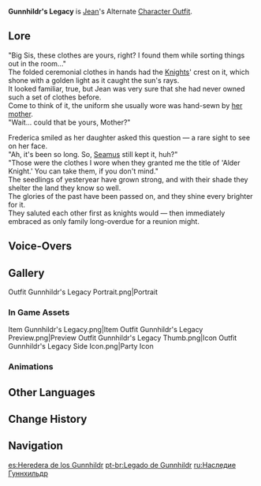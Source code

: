 {{Outfit Infobox
|id           = 200302
|image        = <gallery>
Character Jean Gunnhildr's Legacy Full Wish.png|Wish
Outfit Gunnhildr's Legacy Game.png|In Game
</gallery>
|character    = Jean
|type         = Alternate
|rarity       = 4
|description  = Jean's outfit. This classic knight's ceremonial outfit is suited to all manner of occasions.
|obtain       = Unlocked upon obtaining character<br />In Game [[Mail]] (During [[Version 2.4]])
}}
'''Gunnhildr's Legacy''' is [[Jean]]'s Alternate [[Character Outfit]].

==Lore==
"Big Sis, these clothes are yours, right? I found them while sorting things out in the room..."<br />
The folded ceremonial clothes in {{sic|[[Barbara]]}} hands had the [[Knights of Favonius|Knights]]' crest on it, which shone with a golden light as it caught the sun's rays.<br />
It looked familiar, true, but Jean was very sure that she had never owned such a set of clothes before.<br />
Come to think of it, the uniform she usually wore was hand-sewn by [[Frederica Gunnhildr|her mother]].<br />
"Wait... could that be yours, Mother?"

Frederica smiled as her daughter asked this question &mdash; a rare sight to see on her face.<br />
"Ah, it's been so long. So, [[Seamus Pegg|Seamus]] still kept it, huh?"<br />
"Those were the clothes I wore when they granted me the title of 'Alder Knight.' You can take them, if you don't mind."<br />
The seedlings of yesteryear have grown strong, and with their shade they shelter the land they know so well.<br />
The glories of the past have been passed on, and they shine every brighter for it.<br />
They saluted each other first as knights would &mdash; then immediately embraced as only family long-overdue for a reunion might.

==Voice-Overs==
{{VO/Outfit
|switch_01_tx_en   = In the name of the [[Gunnhildr Clan]].
|switch_01_tx_zhs  = 以古恩希尔德家族之名。
|switch_01_tx_zht  = 以古恩希爾德家族之名。
|switch_01_rm_zh   = Yǐ Gǔ'ēnxī'érdé Jiāzú zhī míng.
|switch_01_tl_zh   = In the name of the Gunnhildr Clan.
|switch_01_tx_ja   = グンヒルド家の名のもとに。
|switch_01_rm_ja   =Gunhirudo-ke no na no moto ni. 
|switch_01_tl_ja   =In the name of the Gunnhildr Family. 
|switch_01_tx_ko   = 군힐드 가문의 이름으로.
|switch_01_rm_ko   = Gunhildeu gamun-ui ireumeuro.
|switch_01_tl_ko   = In the name of the Gunnhildr Family.

|switch_02_tx_en   = [[Frederica Gunnhildr|Mother's]] teachings are with me always.
|switch_02_tx_zhs  = 母亲的教诲，铭记于心。
|switch_02_tx_zht  = 母親的教誨，銘記於心。
|switch_02_rm_zh   = Mǔqīn de jiàohuì, míngjì yú xīn.
|switch_02_tl_zh   = Mother's teachings, inscribed into my heart.
|switch_02_tx_ja   = 母上さまの教えは、心に刻んでいる。
|switch_02_rm_ja   =Hahaue-sama no oshie wa, kokoro ni kizande iru. 
|switch_02_tl_ja   =Mother's teachings are engraved into my heart. 
|switch_02_tx_ko   = 어머니의 가르침을 항상 마음에 새길 거야.
|switch_02_rm_ko   = Eomeoni-ui gareuchimeul hangsang maeume saegil kkeoya. 
|switch_02_tl_ko   = I will always keep my mother's teachings in my heart.

|switch_03_tx_en   = Protecting [[Mondstadt]] above all.
|switch_03_tx_zhs  = 勇护蒙德，不可懈怠。
|switch_03_tx_zht  = 勇護蒙德，不可懈怠。
|switch_03_rm_zh   = Yǒnghù Méngdé, bùkě xièdài.
|switch_03_tl_zh   = Protecting Mondstadt courageously, no slacking off.
|switch_03_tx_ja   = いかなるとき怠らず、モンドを永遠守護する。
|switch_03_rm_ja   =Ikanaru toki okotarazu, Mondo wo eien shugo suru. 
|switch_03_tl_ja   =At any time without neglect, I shall always protect Mondstadt. 
|switch_03_tx_ko   = 몬드를 지키는 사명을 게을리해선 안돼.
|switch_03_rm_ko   = Mondeureul jikineun samyeongeul geeullihaeseon andwae.
|switch_03_tl_ko   = We must not slacking off mission to protect Mondstadt.
}}


==Gallery==
<gallery hideaddbutton="true" captionalign="center">
Outfit Gunnhildr's Legacy Portrait.png|Portrait
</gallery>
===In Game Assets===
<gallery hideaddbutton="true" captionalign="center">
Item Gunnhildr's Legacy.png|Item
Outfit Gunnhildr's Legacy Preview.png|Preview
Outfit Gunnhildr's Legacy Thumb.png|Icon
Outfit Gunnhildr's Legacy Side Icon.png|Party Icon
</gallery>

===Animations===
{{Preview
|size=180px
|file1=Idle Gunnhildr's Legacy 1
|file2=Idle Gunnhildr's Legacy 2
|file3=Talent Menu Gunnhildr's Legacy
|file4=Weapon Menu Gunnhildr's Legacy
}}

==Other Languages==
{{Other Languages
|en      = Gunnhildr's Legacy
|zhs     = 古恩希尔德的传承
|zhs_rm  = Gǔ'ēnxī'ěrdé de Chuánchéng
|zht     = 古恩希爾德的傳承
|zht_rm  = Gǔ'ēnxī'ěrdé de Chuánchéng
|zh_tl   = Gunnhildr's Inheritance
|ja      = グンヒルドの伝承
|ja_rm   = Gunhirudo no Tenshou
|ja_tl   = Gunnhildr's Legend
|ko      = 군힐드의 전승
|ko_rm   = Gunhildeu-ui Jeonseung
|ko_tl   = Gunnhildr's Transmission
|es      = Heredera de los Gunnhildr
|es_tl   = Heir of the Gunnhildrs
|fr      = Héritage de Gunnhildr
|fr_tl   = Gunnhildr's Legacy
|ru      = Наследие Гуннхильдр
|ru_tl   = Gunnhildr's Legacy
|th      = มรดกแห่ง Gunnhildr
|th_rm   = Moradok haeng Gunnhildr
|th_tl   = Gunnhildr's Heritage
|vi      = Thừa Kế Của Gunnhildr
|vi_tl   = 
|de      = Gunnhildrs Erbe
|de_tl   = Gunnhildr's Heritage
|id      = Gunnhildr's Legacy
|pt      = Legado de Gunnhildr
|pt_tl   = Gunnhildr's Legacy
}}

==Change History==
{{Change History|2.4}}

==Navigation==
{{Dressing Room Navbox|type=outfit}}

[[es:Heredera de los Gunnhildr]]
[[pt-br:Legado de Gunnhildr]]
[[ru:Наследие Гуннхильдр]]